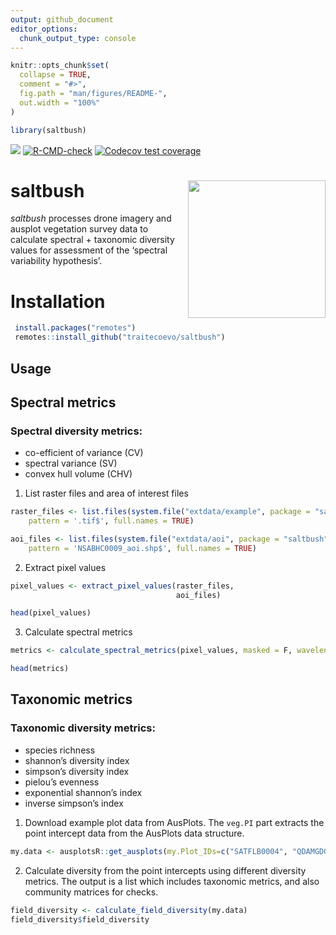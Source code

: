```yaml
---
output: github_document
editor_options: 
  chunk_output_type: console
---
```


<!-- README.md is generated from README.Rmd. Please edit that file -->

```r
knitr::opts_chunk$set(
  collapse = TRUE,
  comment = "#>",
  fig.path = "man/figures/README-",
  out.width = "100%"
)

library(saltbush)
```

<!-- badges: start -->
[![](https://img.shields.io/badge/lifecycle-experimental-orange.svg)](https://lifecycle.r-lib.org/articles/stages.html#experimental)
[![R-CMD-check](https://github.com/traitecoevo/saltbush/actions/workflows/R-CMD-check.yaml/badge.svg)](https://github.com/traitecoevo/saltbush/actions/workflows/R-CMD-check.yaml)
[![Codecov test coverage](https://codecov.io/gh/traitecoevo/saltbush/graph/badge.svg)](https://app.codecov.io/gh/traitecoevo/saltbush)
<!-- badges: end -->

# saltbush <img src="man/figures/saltbush_hex.png" align="right" width="220"/>

*saltbush* processes drone imagery and ausplot vegetation survey data to calculate spectral + taxonomic diversity values for assessment of the 'spectral variability hypothesis'.

# Installation

```r
 install.packages("remotes")
 remotes::install_github("traitecoevo/saltbush")
```

## Usage

## Spectral metrics

### Spectral diversity metrics:

+ co-efficient of variance (CV)
+ spectral variance (SV)
+ convex hull volume (CHV)

1. List raster files and area of interest files

```r
raster_files <- list.files(system.file("extdata/example", package = "saltbush"),
    pattern = '.tif$', full.names = TRUE)

aoi_files <- list.files(system.file("extdata/aoi", package = "saltbush"),
    pattern = 'NSABHC0009_aoi.shp$', full.names = TRUE)


```

2. Extract pixel values

```r
pixel_values <- extract_pixel_values(raster_files, 
                                     aoi_files)

head(pixel_values)  
```

3. Calculate spectral metrics
```r
metrics <- calculate_spectral_metrics(pixel_values, masked = F, wavelengths = colnames(pixel_values[, 2:6]), rarefaction = F)

head(metrics)

```

## Taxonomic metrics

### Taxonomic diversity metrics:

+ species richness
+ shannon's diversity index
+ simpson's diversity index
+ pielou's evenness
+ exponential shannon's index
+ inverse simpson's index

1. Download example plot data from AusPlots. The `veg.PI` part extracts the point intercept data from the AusPlots data structure.

```r
my.data <- ausplotsR::get_ausplots(my.Plot_IDs=c("SATFLB0004", "QDAMGD0022", "NTASTU0002"), veg.PI=TRUE)$veg.PI
```

2. Calculate diversity from the point intercepts using different diversity metrics. The output is a list which includes taxonomic metrics, and also community matrices for checks.

```r
field_diversity <- calculate_field_diversity(my.data)
field_diversity$field_diversity
```
